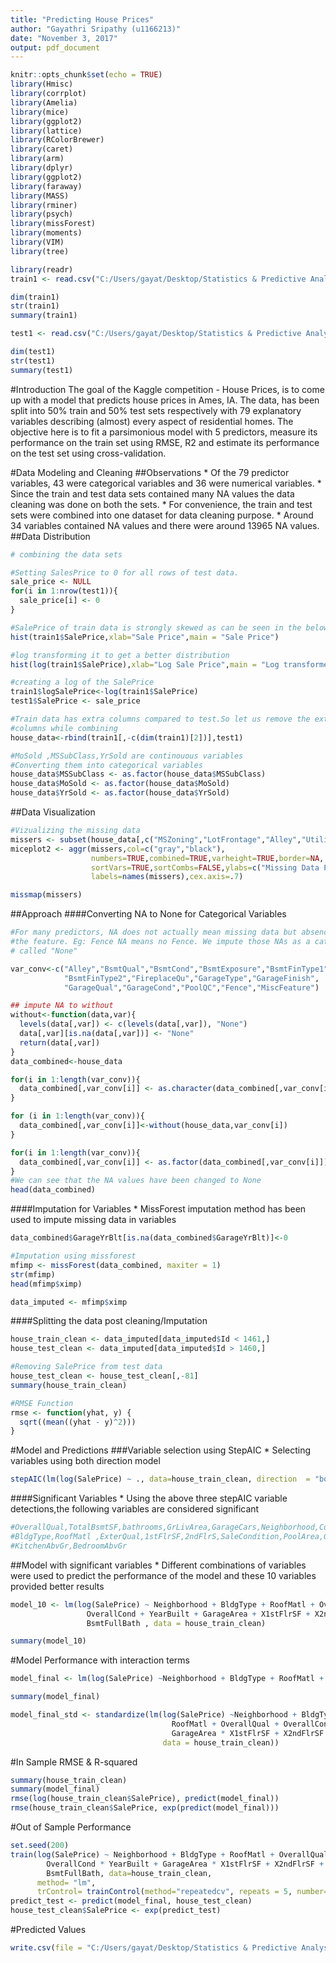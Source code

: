 ```yaml
---
title: "Predicting House Prices"
author: "Gayathri Sripathy (u1166213)"
date: "November 3, 2017"
output: pdf_document
---
```


```r
knitr::opts_chunk$set(echo = TRUE)
library(Hmisc)
library(corrplot)
library(Amelia)
library(mice)
library(ggplot2)
library(lattice)
library(RColorBrewer)
library(caret)
library(arm)
library(dplyr)
library(ggplot2)
library(faraway)
library(MASS)
library(rminer)
library(psych)
library(missForest)
library(moments)
library(VIM)
library(tree)

library(readr)
train1 <- read.csv("C:/Users/gayat/Desktop/Statistics & Predictive Analysis/November 2_Final Project/train.csv")

dim(train1)
str(train1)
summary(train1)

test1 <- read.csv("C:/Users/gayat/Desktop/Statistics & Predictive Analysis/November 2_Final Project/test.csv")

dim(test1)
str(test1)
summary(test1)
```

#Introduction
The goal of the Kaggle competition - House Prices, is to come up with a model that predicts house prices in Ames, IA. The data, has been split into 50% train and 50% test sets respectively with 79 explanatory variables describing (almost) every aspect of residential homes. The objective here is to fit a parsimonious model with 5 predictors, measure its performance on the train set using RMSE, R2 and estimate its performance on the test set using cross-validation.

#Data Modeling and Cleaning
##Observations
* Of the 79 predictor variables, 43 were categorical variables and 36 were numerical variables.
* Since the train and test data sets contained many NA values the data cleaning was done on both the sets.
* For convenience, the train and test sets were combined into one dataset for data cleaning purpose.
* Around 34 variables contained NA values and there were around 13965 NA values.
##Data Distribution
```r
# combining the data sets

#Setting SalesPrice to 0 for all rows of test data.
sale_price <- NULL
for(i in 1:nrow(test1)){
  sale_price[i] <- 0
}

#SalePrice of train data is strongly skewed as can be seen in the below histogram/
hist(train1$SalePrice,xlab="Sale Price",main = "Sale Price")

#log transforming it to get a better distribution
hist(log(train1$SalePrice),xlab="Log Sale Price",main = "Log transformed Sale Price")

#creating a log of the SalePrice
train1$logSalePrice<-log(train1$SalePrice)
test1$SalePrice <- sale_price

#Train data has extra columns compared to test.So let us remove the extra 
#columns while combining 
house_data<-rbind(train1[,-c(dim(train1)[2])],test1)

#MoSold ,MSSubClass,YrSold are continouous variables
#Converting them into categorical variables
house_data$MSSubClass <- as.factor(house_data$MSSubClass)
house_data$MoSold <- as.factor(house_data$MoSold)
house_data$YrSold <- as.factor(house_data$YrSold)
```
##Data Visualization
```r
#Vizualizing the missing data
missers <- subset(house_data[,c("MSZoning","LotFrontage","Alley","Utilities","Exterior1st","Exterior2nd","MasVnrType","MasVnrArea","BsmtQual","BsmtCond","BsmtExposure","BsmtFinType1","BsmtFinSF1","BsmtFinType2","BsmtFinSF2","BsmtUnfSF","TotalBsmtSF","Electrical","BsmtFullBath","BsmtHalfBath","KitchenQual","Functional","FireplaceQu","GarageType","GarageYrBlt","GarageFinish","GarageCars","GarageArea","GarageQual","GarageCond","PoolQC","Fence","MiscFeature","SaleType")])
miceplot2 <- aggr(missers,col=c("gray","black"),
                  numbers=TRUE,combined=TRUE,varheight=TRUE,border=NA,
                  sortVars=TRUE,sortCombs=FALSE,ylabs=c("Missing Data Pattern"),
                  labels=names(missers),cex.axis=.7)

missmap(missers)
```

##Approach
####Converting NA to None for Categorical Variables
```r
#For many predictors, NA does not actually mean missing data but absence of 
#the feature. Eg: Fence NA means no Fence. We impute those NAs as a category
# called "None"

var_conv<-c("Alley","BsmtQual","BsmtCond","BsmtExposure","BsmtFinType1",
            "BsmtFinType2","FireplaceQu","GarageType","GarageFinish",
            "GarageQual","GarageCond","PoolQC","Fence","MiscFeature")

## impute NA to without
without<-function(data,var){
  levels(data[,var]) <- c(levels(data[,var]), "None")
  data[,var][is.na(data[,var])] <- "None"
  return(data[,var])
}
data_combined<-house_data

for(i in 1:length(var_conv)){
  data_combined[,var_conv[i]] <- as.character(data_combined[,var_conv[i]])
}

for (i in 1:length(var_conv)){
  data_combined[,var_conv[i]]<-without(house_data,var_conv[i]) 
}

for(i in 1:length(var_conv)){
  data_combined[,var_conv[i]] <- as.factor(data_combined[,var_conv[i]])
}
#We can see that the NA values have been changed to None
head(data_combined)
```

####Imputation for Variables
* MissForest imputation method has been used to impute missing data in variables
```r
data_combined$GarageYrBlt[is.na(data_combined$GarageYrBlt)]<-0

#Imputation using missforest
mfimp <- missForest(data_combined, maxiter = 1)
str(mfimp)
head(mfimp$ximp)

data_imputed <- mfimp$ximp
```

####Splitting the data post cleaning/Imputation
```r
house_train_clean <- data_imputed[data_imputed$Id < 1461,]
house_test_clean <- data_imputed[data_imputed$Id > 1460,]

#Removing SalePrice from test data
house_test_clean <- house_test_clean[,-81]
summary(house_train_clean)

#RMSE Function
rmse <- function(yhat, y) {
  sqrt((mean((yhat - y)^2)))
}
```

#Model and Predictions
###Variable selection using StepAIC
* Selecting variables using both direction model

```r
stepAIC(lm(log(SalePrice) ~ ., data=house_train_clean, direction  = "both"))

```
####Significant Variables
* Using the above three stepAIC variable detections,the following variables are considered significant
```r
#OverallQual,TotalBsmtSF,bathrooms,GrLivArea,GarageCars,Neighborhood,Condition2,
#BldgType,RoofMatl ,ExterQual,1stFlrSF,2ndFlrS,SaleCondition,PoolArea,GarageArea,
#KitchenAbvGr,BedroomAbvGr
```
##Model with significant variables
* Different combinations of variables were used to predict the performance of the model and these 10 variables provided better results
```r
model_10 <- lm(log(SalePrice) ~ Neighborhood + BldgType + RoofMatl + OverallQual + 
                 OverallCond + YearBuilt + GarageArea + X1stFlrSF + X2ndFlrSF + 
                 BsmtFullBath , data = house_train_clean)

summary(model_10)
```
#Model Performance with interaction terms
```r
model_final <- lm(log(SalePrice) ~Neighborhood + BldgType + RoofMatl + OverallQual + OverallCond * YearBuilt + GarageArea * X1stFlrSF + X2ndFlrSF + BsmtFullBath , data = house_train_clean)

summary(model_final)

model_final_std <- standardize(lm(log(SalePrice) ~Neighborhood + BldgType + 
                                    RoofMatl + OverallQual + OverallCond * YearBuilt +
                                    GarageArea * X1stFlrSF + X2ndFlrSF + BsmtFullBath , 
                                  data = house_train_clean))
```

#In Sample RMSE & R-squared
```r
summary(house_train_clean)
summary(model_final)
rmse(log(house_train_clean$SalePrice), predict(model_final))
rmse(house_train_clean$SalePrice, exp(predict(model_final)))
```

#Out of Sample Performance
```r
set.seed(200)
train(log(SalePrice) ~ Neighborhood + BldgType + RoofMatl + OverallQual + 
        OverallCond * YearBuilt + GarageArea * X1stFlrSF + X2ndFlrSF + 
        BsmtFullBath, data=house_train_clean,
      method= "lm", 
      trControl= trainControl(method="repeatedcv", repeats = 5, number=10))
predict_test <- predict(model_final, house_test_clean)
house_test_clean$SalePrice <- exp(predict_test)

```


#Predicted Values
```r
write.csv(file = "C:/Users/gayat/Desktop/Statistics & Predictive Analysis/November 2_Final Project/testfinal.csv", house_test_clean)
```